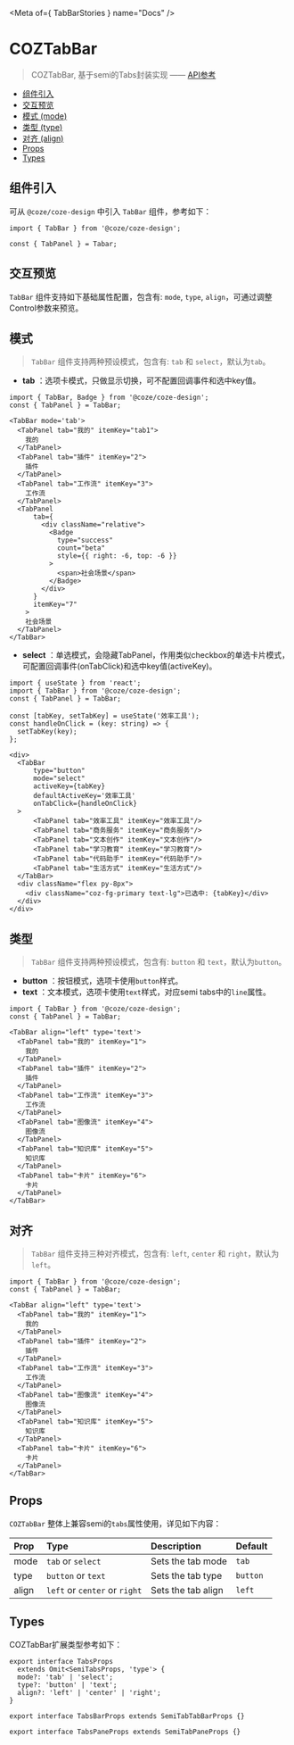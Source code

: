 

<Meta of={ TabBarStories } name="Docs" />

# COZTabBar

> COZTabBar, 基于semi的Tabs封装实现    —— [API参考](https://semi.bytedance.net/zh-CN/navigation/tabs)

- [组件引入](#组件引入)
- [交互预览](#交互预览)
- [模式 (mode)](#模式)
- [类型 (type)](#类型)
- [对齐 (align)](#对齐)
- [Props](#props)
- [Types](#types)

## 组件引入
可从 `@coze/coze-design` 中引入 `TabBar` 组件，参考如下：

```tsx
import { TabBar } from '@coze/coze-design';

const { TabPanel } = Tabar;
```

## 交互预览
`TabBar` 组件支持如下基础属性配置，包含有: `mode`, `type`, `align`，可通过调整Control参数来预览。

<Canvas of={TabBarStories.Default} />

<Controls  />


## 模式
> `TabBar` 组件支持两种预设模式，包含有: `tab` 和 `select`，默认为`tab`。

- **tab** ：选项卡模式，只做显示切换，可不配置回调事件和选中key值。

<Story of={TabBarStories.Tab} />

```tsx
import { TabBar, Badge } from '@coze/coze-design';
const { TabPanel } = TabBar;

<TabBar mode='tab'>
  <TabPanel tab="我的" itemKey="tab1">
    我的
  </TabPanel>
  <TabPanel tab="插件" itemKey="2">
    插件
  </TabPanel>
  <TabPanel tab="工作流" itemKey="3">
    工作流
  </TabPanel>
  <TabPanel
      tab={
        <div className="relative">
          <Badge
            type="success"
            count="beta"
            style={{ right: -6, top: -6 }}
          >
            <span>社会场景</span>
          </Badge>
        </div>
      }
      itemKey="7"
    >
    社会场景
  </TabPanel>
</TabBar>
```

- **select** ：单选模式，会隐藏TabPanel，作用类似checkbox的单选卡片模式，可配置回调事件(onTabClick)和选中key值(activeKey)。

<Story of={TabBarStories.Select} />

```tsx
import { useState } from 'react';
import { TabBar } from '@coze/coze-design';
const { TabPanel } = TabBar;

const [tabKey, setTabKey] = useState('效率工具');
const handleOnClick = (key: string) => {
  setTabKey(key);
};

<div>
  <TabBar
      type="button"
      mode="select"
      activeKey={tabKey}
      defaultActiveKey='效率工具'
      onTabClick={handleOnClick}
  >
      <TabPanel tab="效率工具" itemKey="效率工具"/>
      <TabPanel tab="商务服务" itemKey="商务服务"/>
      <TabPanel tab="文本创作" itemKey="文本创作"/>
      <TabPanel tab="学习教育" itemKey="学习教育"/>
      <TabPanel tab="代码助手" itemKey="代码助手"/>
      <TabPanel tab="生活方式" itemKey="生活方式"/>
  </TabBar>
  <div className="flex py-8px">
    <div className="coz-fg-primary text-lg">已选中: {tabKey}</div>
  </div>
</div>
```

## 类型
> `TabBar` 组件支持两种预设模式，包含有: `button` 和 `text`，默认为`button`。

- **button** ：按钮模式，选项卡使用`button`样式。
- **text** ：文本模式，选项卡使用`text`样式，对应semi tabs中的`line`属性。

<Story of={TabBarStories.Type} />

```tsx
import { TabBar } from '@coze/coze-design';
const { TabPanel } = TabBar;

<TabBar align="left" type='text'>
  <TabPanel tab="我的" itemKey="1">
    我的
  </TabPanel>
  <TabPanel tab="插件" itemKey="2">
    插件
  </TabPanel>
  <TabPanel tab="工作流" itemKey="3">
    工作流
  </TabPanel>
  <TabPanel tab="图像流" itemKey="4">
    图像流
  </TabPanel>
  <TabPanel tab="知识库" itemKey="5">
    知识库
  </TabPanel>
  <TabPanel tab="卡片" itemKey="6">
    卡片
  </TabPanel>
</TabBar>
```

## 对齐
> `TabBar` 组件支持三种对齐模式，包含有: `left`, `center` 和 `right`，默认为`left`。

<Story of={TabBarStories.Align} />

```tsx
import { TabBar } from '@coze/coze-design';
const { TabPanel } = TabBar;

<TabBar align="left" type='text'>
  <TabPanel tab="我的" itemKey="1">
    我的
  </TabPanel>
  <TabPanel tab="插件" itemKey="2">
    插件
  </TabPanel>
  <TabPanel tab="工作流" itemKey="3">
    工作流
  </TabPanel>
  <TabPanel tab="图像流" itemKey="4">
    图像流
  </TabPanel>
  <TabPanel tab="知识库" itemKey="5">
    知识库
  </TabPanel>
  <TabPanel tab="卡片" itemKey="6">
    卡片
  </TabPanel>
</TabBar>
```

## Props
`COZTabBar` 整体上兼容semi的`tabs`属性使用，详见如下内容：

| Prop  | Type                          | Description        | Default  |
|:------|:------------------------------|:-------------------|:---------|
| mode  | `tab` or `select`             | Sets the tab mode  | `tab`    |
| type  | `button` or `text`            | Sets the tab type  | `button` |
| align | `left` or `center` or `right` | Sets the tab align | `left`   |



## Types
COZTabBar扩展类型参考如下：

```tsx
export interface TabsProps
  extends Omit<SemiTabsProps, 'type'> {
  mode?: 'tab' | 'select';
  type?: 'button' | 'text';
  align?: 'left' | 'center' | 'right';
}
````

```tsx
export interface TabsBarProps extends SemiTabTabBarProps {}

```

```tsx
export interface TabsPaneProps extends SemiTabPaneProps {}
```

